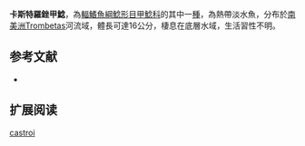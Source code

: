 {{Speciesbox
| name = 卡斯特羅銼甲鯰
| image =  
| image_width = 250px
| image_caption = 
| status = NE
| status_system = IUCN3.1
| genus = Rineloricaria
| species = castroi
| authority = [[Isbrücker_&_Nijssen|Isbrücker & Nijssen]], 1984
| synonyms = *''Hemiloricaria castroi '',Isbrücker & Nijssen, 1984 
}}

'''卡斯特羅銼甲鯰'''，為[[輻鰭魚綱|輻鰭魚綱]][[鯰形目|鯰形目]][[甲鯰科|甲鯰科]]的其中一[[種|種]]，為熱帶淡水魚，分布於[[南美洲|南美洲]]Trombetas河流域，體長可達16公分，棲息在底層水域，生活習性不明。
==参考文献==
*{{FishBase_species|genus=Rineloricaria|species=castroi|year=2014|month=11}}

== 扩展阅读 ==
{{refbegin}}
{{wikispecies-inline|Rineloricaria castroi|卡斯特羅銼甲鯰}}
{{refend}}
{{Taxonbar|from=Q6431255}}

[[Category:銼甲鯰屬|castroi]]